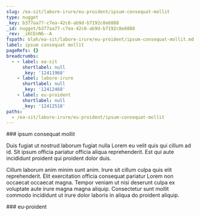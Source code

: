 ```yaml
---
slug: /ea-sit/labore-irure/eu-proident/ipsum-consequat-mollit
type: nugget
_key: b377aa77-c7ea-42c6-ab9d-b7192c8e6888
_id: nugget/b377aa77-c7ea-42c6-ab9d-b7192c8e6888
_rev: _iKCEnN6--A
fspath: blah/ea-sit/labore-irure/eu-proident/ipsum-consequat-mollit.md
label: ipsum consequat mollit
pageRefs: {}
breadcrumbs:
  - - label: ea-sit
      shortlabel: null
      _key: '12411968'
    - label: labore-irure
      shortlabel: null
      _key: '12412468'
    - label: eu-proident
      shortlabel: null
      _key: '12412518'
paths:
  - /ea-sit/labore-irure/eu-proident/ipsum-consequat-mollit
---
```


<NuggetArea>
<Nugget slug="/ea-sit/labore-irure/eu-proident/ipsum-consequat-mollit" type="nugget" _key="b377aa77-c7ea-42c6-ab9d-b7192c8e6888" _id="nugget/b377aa77-c7ea-42c6-ab9d-b7192c8e6888" _rev="_iKCEnN6--A" fspath="blah/ea-sit/labore-irure/eu-proident/ipsum-consequat-mollit.md" label="ipsum consequat mollit" paths="/ea-sit/labore-irure/eu-proident/ipsum-consequat-mollit">
<NuggetBody>
### ipsum consequat mollit

Duis fugiat ut nostrud laborum fugiat nulla Lorem eu velit quis qui cillum ad id. Sit ipsum officia pariatur officia aliqua reprehenderit. Est qui aute incididunt proident qui proident dolor duis.

Cillum laborum anim minim sunt anim. Irure sit cillum culpa quis elit reprehenderit. Elit exercitation officia consequat pariatur Lorem non occaecat occaecat magna. Tempor veniam ut nisi deserunt culpa ex voluptate aute irure magna magna aliquip. Consectetur sunt mollit commodo incididunt ut irure dolor laboris in aliqua do proident aliquip.

</NuggetBody>
<Breadcrumbs>
<Crumbs>
<Crumb _key="12411968" label="ea-sit" /><Crumb _key="12412468" label="labore-irure" /><Crumb _key="12412518" label="eu-proident" />
</Crumbs>
</Breadcrumbs>
</Nugget>

<NuggetsInbound>
</NuggetsInbound>
<NuggetsOutbound>
</NuggetsOutbound>
</NuggetArea>
<PassagesInbound>
<Passage direction="inbound" type="passage" _key="12412518" _id="passage/12412518" _rev="_iKCEnN6---" label="eu-proident" passage="eu-proident" fspath="blah/ea-sit/labore-irure/eu-proident" paths="/ea-sit/labore-irure/eu-proident" slug="/ea-sit/labore-irure/eu-proident">
<NuggetBody>
### eu-proident

</NuggetBody>
<Breadcrumbs>
<Crumbs>
<Crumb _key="12411968" label="ea-sit" /><Crumb _key="12412468" label="labore-irure" />
</Crumbs>
</Breadcrumbs>
</Passage>

</PassagesInbound>
<PassagesOutbound>
</PassagesOutbound>